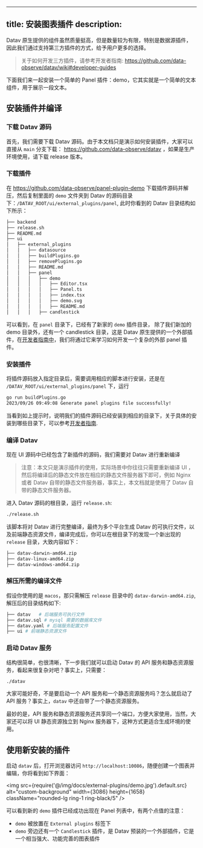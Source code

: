 
---
title: 安装图表插件
description: 
---


Datav 原生提供的组件虽然质量挺高，但是数量较为有限，特别是数据源插件，因此我们通过支持第三方插件的方式，给予用户更多的选择。

> 关于如何开发三方插件，请参考开发者指南: https://github.com/data-observe/datav/wiki#developer-guides

下面我们来一起安装一个简单的 Panel 插件：demo，它其实就是一个简单的文本组件，用于展示一段文本。

## 安装插件并编译

### 下载 Datav 源码

首先，我们需要下载 Datav 源码。由于本文档只是演示如何安装插件，大家可以直接从 `main` 分支下载： https://github.com/data-observe/datav ，如果是生产环境使用，请下载 release 版本。

### 下载插件

在 https://github.com/data-observe/panel-plugin-demo 下载插件源码并解压，然后复制里面的 `demo` 文件夹到 Datav 的源码目录下：`/DATAV_ROOT/ui/external_plugins/panel`,
此时你看到的 Datav 目录结构如下所示：

```bash
├── backend
├── release.sh
├── README.md
├── ui
│   ├── external_plugins
│   │   ├── datasource
│   │   ├── buildPlugins.go
│   │   ├── removePlugins.go
│   │   ├── README.md
│   │   ├── panel
│   │   │   ├── demo
│   │   │   │   ├── Editor.tsx
│   │   │   │   ├── Panel.ts
│   │   │   │   ├── index.tsx
│   │   │   │   ├── demo.svg
│   │   │   │   ├── README.md    
│   │   │   ├── candlestick
```

可以看到，在 `panel` 目录下，已经有了新家的 `demo` 插件目录， 除了我们新加的 demo 目录外，还有一个 candlestick 目录，这是 Datav 原生提供的一个外部插件，在[开发者指南中](https://github.com/data-observe/datav/wiki)，我们将通过它来学习如何开发一个复杂的外部 panel 插件。

### 安装插件

将插件源码放入指定目录后，需要调用相应的脚本进行安装，还是在 `/DATAV_ROOT/ui/external_plugins/panel` 下，运行

```bash 
go run buildPlugins.go
2023/09/26 09:49:08 Generate panel plugins file successfully!
```

当看到如上提示时，说明我们的插件源码已经安装到相应的目录下，关于具体的安装到哪些目录下，可以参考[开发者指南](https://github.com/data-observe/datav/wiki/Panel-plugins#installed-plugin-files).


### 编译 Datav

现在 UI 源码中已经包含了新插件的源码，我们需要对 Datav 进行重新编译

> 注意：本文只是演示插件的使用，实际场景中你往往只需要重新编译 UI ，然后将编译后的静态文件放在相应的静态文件服务器下即可，例如 Nginx 或者 Datav 自带的静态文件服务器，事实上，本文档就是使用了 Datav 自带的静态文件服务器。

进入 Datav 源码的根目录，运行 `release.sh`: 

```bash
./release.sh 
```

该脚本将对 Datav 进行完整编译，最终为多个平台生成 Datav 的可执行文件，以及前端静态资源文件，编译完成后，你可以在根目录下的发现一个新出现的 `release` 目录，大致内容如下：

```bash
├── datav-darwin-amd64.zip
├── datav-linux-amd64.zip
├── datav-windows-amd64.zip
```

### 解压所需的编译文件

假设你使用的是 `macos`，那只需解压 `release` 目录中的 `datav-darwin-amd64.zip`, 解压后的目录结构如下:

```bash 
├── datav   # 后端服务可执行文件
├── datav.sql # mysql 需要的数据库文件
├── datav.yaml # 后端服务配置文件
├── ui # 前端静态资源文件
```

### 启动 Datav 服务
结构很简单，也很清晰，下一步我们就可以启动 Datav 的 API 服务和静态资源服务，看起来很复杂对吧？事实上，只需要：

```bash 
./datav
```

大家可能好奇，不是要启动一个 API 服务和一个静态资源服务吗？怎么就启动了 API 服务？事实上，`datav` 中还自带了一个静态资源服务。

最妙的是，API 服务和静态资源服务还共享同一个端口，方便大家使用，当然，大家还可以将 UI 静态资源独立到 Nginx 服务器下，这种方式更适合生成环境的使用。




## 使用新安装的插件

启动 `datav` 后，打开浏览器访问 `http://localhost:10086`，随便创建一个图表并编辑，你将看到如下界面：


<img src={require('@/img/docs/external-plugins/demo.jpg').default.src} alt="custom-background" width={3086} height={1658} className="rounded-lg ring-1 ring-black/5" />


可以看到新的 `demo` 插件已经成功出现在 Panel 列表中，有两个点值的注意：

- `demo` 被放置在 `External plugins` 标签下
- `demo` 旁边还有一个 `Candlestick` 插件，是 Datav 预装的一个外部插件，它是一个相当强大、功能完善的图表插件

